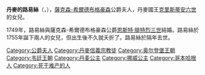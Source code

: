 {{Otheruses|丹麥的路易絲|subject=克里斯蒂安六世的女兒|other=其他同名的丹麥公主}}
{{Multiple issues|
{{Expand language|1=en|time=2021-04-14T04:43:19+00:00}}
{{Unreferenced|time=2021-04-14T04:43:19+00:00}}
}}
{{Infobox royalty
| name        = 丹麥的路易絲
| title       = 薩克森-希爾德布格豪森公爵夫人
| image       = Wahl - Louise of Denmark, Statens Museum for Kunst.jpg
| birth_date  = {{birth date|1726|10|19|df=y}}
| birth_place = [[哥本哈根|哥本哈根]]
| death_date  = {{death date and age|1756|8|8|1726|10|19|df=y}}
| death_place = [[希爾德布格豪森|希爾德布格豪森]]
| house       = [[歐登堡王朝|歐登堡王朝]]
| father      = [[克里斯蒂安六世|克里斯蒂安六世]]
| mother      = [[索菲·瑪格達列妮_(布蘭登堡-庫爾姆巴赫)|索菲·瑪格達列妮]]
| religion    = [[信義宗|信義宗]]
}}
'''丹麥的路易絲'''（{{lang-da|Louise af Danmark}}，{{bd|1726年|10月19日|1756年|8月8日}}），[[薩克森-希爾德布格豪森|薩克森-希爾德布格豪森]]公爵夫人，丹麥國王[[克里斯蒂安六世|克里斯蒂安六世]]的女兒。

1749年，路易絲與薩克森-希爾德布格豪森公爵[[恩斯特·腓特烈三世|恩斯特·腓特烈三世]]結婚。路易絲於1755年誕下兩人的女兒，但出生後不久就夭折了。路易絲於隔年去世。

[[Category:公爵夫人|Category:公爵夫人]]
[[Category:丹麥信義宗教徒|Category:丹麥信義宗教徒]]
[[Category:奥尔登堡王朝|Category:奥尔登堡王朝]]
[[Category:韦廷王朝|Category:韦廷王朝]]
[[Category:丹麦公主|Category:丹麦公主]]
[[Category:挪威公主|Category:挪威公主]]
[[Category:哥本哈根人|Category:哥本哈根人]]
[[Category:死于难产的人|Category:死于难产的人]]